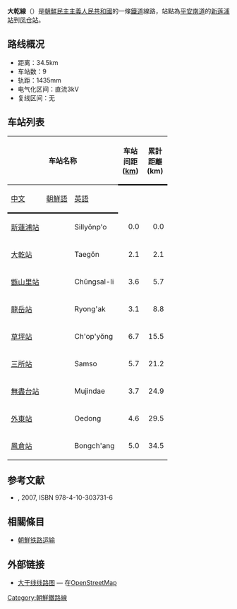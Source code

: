 {{鐵道路線情報
|諺文 = 대건선
|漢字 = 대건線
|馬-賴式 = Taekŏn sŏn
|文觀部式 =Daegeon seon
|路線名稱 = 大乾線
|路線顏色 = red
|圖片 = DPRK-Taegon Line.png
|圖片說明 =
|種類 = 支線鐵路
|國家 = {{PRK}}
|狀態 = 營業中
|起點 = [[殷山站|殷山站]]
|終點 = [[鳳倉站|鳳倉站]]
|站數 = 9個
|載客量 =
|通車 = 
|廢除 =
|擁有者 = [[朝鮮民主主義人民共和國鐵道省|朝鮮民主主義人民共和國鐵道省]]
|營運者 = [[朝鮮民主主義人民共和國鐵道省|朝鮮民主主義人民共和國鐵道省]]
|營業距離 = 34.5公里
|軌距 = [[標準軌|標準軌]]（1,435毫米）
|軌道數量 = [[單線鐵路|單線]]
|電氣化鐵路 = [[直流電|直流電]] 3,000 [[伏特|V]]
|營業最高速度 =
|設計最高速度 =
}}
'''大乾線'''（{{kor|名=北|諺=대건선|漢=대건線|羅=Taegŏn sŏn|f=y}}）是[[朝鮮民主主義人民共和國|朝鮮民主主義人民共和國]]的一條[[鐵道|鐵道]]線路，站點為[[平安南道|平安南道]]的[[新莲浦站|新莲浦站]]到[[凤仓站|凤仓站]]。

==路线概况==
*距离：34.5km
*车站数：9
*轨距：1435mm
*电气化区间：直流3kV
*复线区间：无

==车站列表==
{| class="wikitable"
|-
!colspan=3|车站名称
!style="width: 2.5em; border-bottom:solid 3px;" rowspan=2|车站间距 ([[km|km]])
!style="width: 2.5em; border-bottom:solid 3px;" rowspan=2|累計距離 (km)
!style="border-bottom:solid 3px;" rowspan=2|連接路線
!style="border-bottom:solid 3px;" rowspan=2|所在地
|-
!style="border-bottom:solid 3px;"|[[中文|中文]]
!style="border-bottom:solid 3px;"|[[朝鮮語|朝鮮語]]
!style="border-bottom:solid 3px;"|[[英語|英語]]
|-
|[[新蓮浦站|新蓮浦站]]
|{{Lang|ko|신련포역}}
|Sillyŏnp'o
|style="text-align: right;"|0.0
|style="text-align: right;"|0.0
|[[平羅線|平羅線]]
|rowspan="6" style="text-align: center;"|[[順川市|順川市]]
|-
|[[大乾站|大乾站]]
|{{Lang|ko|대건역}}
|Taegŏn
|style="text-align: right;"|2.1
|style="text-align: right;"|2.1
|[[殷山線|殷山線]]・[[直洞煤礦線|直洞煤礦線]]・[[慕鶴線|慕鶴線]]
|-
|[[甑山里站|甑山里站]]
|{{Lang|ko|증산리역}}
|Chŭngsal-li
|style="text-align: right;"|3.6
|style="text-align: right;"|5.7
| 
|-
|[[龍岳站|龍岳站]]
|{{Lang|ko|룡악역}}
|Ryong'ak
|style="text-align: right;"|3.1
|style="text-align: right;"|8.8
| 
|-
|[[草坪站|草坪站]]
|{{Lang|ko|초평역}}
|Ch'op'yŏng
|style="text-align: right;"|6.7
|style="text-align: right;"|15.5
| 
|-
|[[三所站|三所站]]
|{{Lang|ko|삼소역}}
|Samso
|style="text-align: right;"|5.7
|style="text-align: right;"|21.2
| 
|-
|[[無盡台站|無盡台站]]
|{{Lang|ko|무진대역}}
|Mujindae
|style="text-align: right;"|3.7
|style="text-align: right;"|24.9
| 
|rowspan="2" style="text-align: center;"|[[价川市|价川市]]
|-
|[[外東站|外東站]]
|{{Lang|ko|외동역}}
|Oedong
|style="text-align: right;"|4.6
|style="text-align: right;"|29.5
| 
|-
|[[鳳倉站|鳳倉站]]
|{{Lang|ko|봉창역}}
|Bongch'ang
|style="text-align: right;"|5.0
|style="text-align: right;"|34.5
| 
|[[北倉郡|北倉郡]]
|}

==参考文献==
* {{lang|ja|国分隼人, 《将軍様の鉄道 北朝鮮鉄道事情》, 新潮社}}, 2007, ISBN 978-4-10-303731-6

==相關條目==
*[[朝鮮铁路运输|朝鮮铁路运输]]

== 外部链接 ==
*[https://www.openstreetmap.org/relation/6894945 大干线线路图] {{Wayback|url=https://www.openstreetmap.org/relation/6894945 |date=20170202215259 }} — 在[[OpenStreetMap|OpenStreetMap]]

{{朝鮮鐵路線}}
{{大乾線}}

[[Category:朝鮮鐵路線|Category:朝鮮鐵路線]]